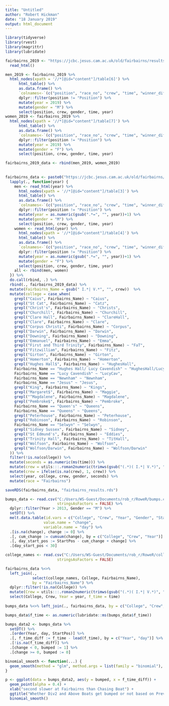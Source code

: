 ```yaml
---
title: "Untitled"
author: "Robert Hickman"
date: "18 January 2019"
output: html_document
---
```


```r
library(tidyverse)
library(rvest)
library(magrittr)
library(lubridate)
```

```r

fairbairns_2019 <- "https://jcbc.jesus.cam.ac.uk/old/fairbairns/results.php" %>%
  read_html()

men_2019 <- fairbairns_2019 %>%
  html_nodes(xpath = '//*[@id="content"]/table[6]') %>%
      html_table() %>%
      as.data.frame() %>%
      `colnames<-`(c("position", "race_no", "crew", "time", "winner_diff", "half_time", "winner_half_diff")) %>%
      dplyr::filter(position != "Position") %>%
      mutate(year = 2019) %>%
      mutate(gender = "M") %>%
      select(position, crew, gender, time, year)
women_2019 <- fairbairns_2019 %>%
  html_nodes(xpath = '//*[@id="content"]/table[7]') %>%
      html_table() %>%
      as.data.frame() %>%
      `colnames<-`(c("position", "race_no", "crew", "time", "winner_diff", "half_time", "winner_half_diff")) %>%
      dplyr::filter(position != "Position") %>%
      mutate(year = 2019) %>%
      mutate(gender = "F") %>%
      select(position, crew, gender, time, year)

fairbairns_2019_data <- rbind(men_2019, women_2019)
  
  
fairbairns_data <- paste0("https://jcbc.jesus.cam.ac.uk/old/fairbairns/archive/results.php?year=", 2010:2017) %>%
  lapply(., function(year) {
    men <- read_html(year) %>%
      html_nodes(xpath = '//*[@id="content"]/table[3]') %>%
      html_table() %>%
      as.data.frame() %>%
      `colnames<-`(c("position", "race_no", "crew", "time", "winner_diff", "half_time", "winner_half_diff")) %>%
      dplyr::filter(position != "Position") %>%
      mutate(year = as.numeric(gsub(".*=", "", year))+1) %>%
      mutate(gender = "M") %>%
      select(position, crew, gender, time, year)
    women <- read_html(year) %>%
      html_nodes(xpath = '//*[@id="content"]/table[4]') %>%
      html_table() %>%
      as.data.frame() %>%
      `colnames<-`(c("position", "race_no", "crew", "time", "winner_diff", "half_time", "winner_half_diff")) %>%
      dplyr::filter(position != "Position") %>%
      mutate(year = as.numeric(gsub(".*=", "", year))+1) %>%
      mutate(gender = "F") %>%
      select(position, crew, gender, time, year)
    all <- rbind(men, women)
  }) %>%
  do.call(rbind, .) %>%
  rbind(., fairbairns_2019_data) %>%
  mutate(Fairbairns_Name = gsub(" I.*| V.*", "", crew))  %>%
  mutate(college = case_when(
    grepl("Caius", Fairbairns_Name) ~ "Caius",
    grepl("St Cat", Fairbairns_Name) ~ "Catz",
    grepl("Christ's", Fairbairns_Name) ~ "Christs",
    grepl("Churchill", Fairbairns_Name) ~ "Churchill",
    grepl("Clare Hall", Fairbairns_Name) ~ "ClareHall",
    grepl("Clare", Fairbairns_Name) ~ "Clare",
    grepl("Corpus Christi", Fairbairns_Name) ~ "Corpus",
    grepl("Darwin", Fairbairns_Name) ~ "Darwin",
    grepl("Downing", Fairbairns_Name) ~ "Downing",
    grepl("Emmanuel", Fairbairns_Name) ~ "Emma",
    grepl("First and Third Trinity", Fairbairns_Name) ~ "FaT",
    grepl("Fitzwilliam", Fairbairns_Name) ~ "Fitz",
    grepl("Girton", Fairbairns_Name) ~ "Girton",
    grepl("Homerton", Fairbairns_Name) ~ "Homerton",
    grepl("Hughes Hall$", Fairbairns_Name) ~ "HughesHall",
    Fairbairns_Name == "Hughes Hall/ Lucy Cavendish" ~ "HughesHall/LucyCav",
    Fairbairns_Name == "Lucy Cavendish" ~ "LucyCav",
    Fairbairns_Name == "Newnham" ~ "Newnham",
    Fairbairns_Name == "Jesus" ~ "Jesus",
    grepl("King", Fairbairns_Name) ~ "Kings",
    grepl("Margaret$", Fairbairns_Name) ~ "Maggie",
    grepl("^Magdalene", Fairbairns_Name) ~ "Magdalene",
    grepl("Pembroke$", Fairbairns_Name) ~ "Pembroke",
    Fairbairns_Name == "Queen's" ~ "Queens",
    Fairbairns_Name == "Queens" ~ "Queens",
    grepl("Peterhouse", Fairbairns_Name) ~ "Peterhouse",
    grepl("Robinson", Fairbairns_Name) ~ "Robinson",
    Fairbairns_Name == "Selwyn" ~ "Selwyn",
    grepl("Sidney Sussex", Fairbairns_Name) ~ "Sidney",
    grepl("St Edmund's", Fairbairns_Name) ~ "Eddies",
    grepl("Trinity Hall", Fairbairns_Name) ~ "TitHall",
    grepl("Wolfson", Fairbairns_Name) ~ "Wolfson",
    grepl("Wolfson/Darwin", Fairbairns_Name) ~ "Wolfson/Darwin"
  )) %>%
  filter(!is.na(college)) %>%
  mutate(seconds = as.numeric(ms(time))) %>%
  mutate(crew = utils:::.roman2numeric(trimws(gsub("(.*)( I.*| V.*)", "\\2", crew)))) %>%
  mutate(crew = ifelse(is.na(crew), 1, crew)) %>%
  select(year, college, crew, gender, seconds) %>%
  mutate(race = "Fairbairns")

saveRDS(fairbairns_data, "fairbairns_results.rds")


```

```r
bumps_data <- read.csv("C:/Users/WS-Guest/Documents/rob_r/RoweR/bumps.csv",
                       stringsAsFactors = FALSE) %>%
  dplyr::filter(Year > 2013, Gender == "M") %>%
  setDT() %>%
  melt.data.table(id.vars = c("College", "Crew", "Year", "Gender", "StartPos"),
                 value.name = "change",
                 variable.name = "day") %>%
  .[is.na(change), change := 0] %>%
  .[, cum_change := cumsum(change), by = c("College", "Crew", "Year")] %>%
  .[, day_start_pos := StartPos - cum_change + change] %>%
  .[day_start_pos < 30]

college_names <- read.csv("C:/Users/WS-Guest/Documents/rob_r/RoweR/college_names.csv",
                       stringsAsFactors = FALSE)

fairbairns_data %<>%
  left_join(.,
            select(college_names, College, Fairbairns_Name),
            by = "Fairbairns_Name") %>%
  dplyr::filter(!is.na(College)) %>%
  mutate(Crew = utils:::.roman2numeric(trimws(gsub("(.*)( I.*| V.*)", "\\2", crew)))) %>%
  select(College, Crew, Year = year, f_time = time)
  
bumps_data %<>% left_join(., fairbairns_data, by = c("College", "Crew", "Year"))

bumps_data$f_time <- as.numeric(lubridate::ms(bumps_data$f_time))
```

```r
bumps_data2 <- bumps_data %>%
  setDT() %>%
  .[order(Year, day, StartPos)] %>%
  .[, f_time_diff := f_time - lead(f_time), by = c("Year", "day")] %>%
  .[!is.na(f_time_diff)] %>%
  .[change < 0, bumped := 1] %>%
  .[change >= 0, bumped := 0]

binomial_smooth <- function(...) {
  geom_smooth(method = "glm", method.args = list(family = "binomial"), ...)
}

p <- ggplot(data = bumps_data2, aes(y = bumped, x = f_time_diff)) +
  geom_point(alpha = 0.4) +
  xlab("second slower at Fairbairns than Chasing Boat") +
  ggtitle("Whether Div2 and Above Boats get bumped or not based on Previous Fairbairns Results of Them/Chasing Boat") +
  binomial_smooth()
```

